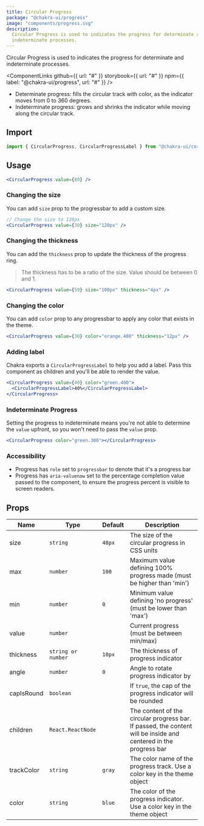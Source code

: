 ```yaml
---
title: Circular Progress
package: "@chakra-ui/progress"
image: "components/progress.svg"
description:
  Circular Progress is used to indicates the progress for determinate and
  indeterminate processes.
---
```



Circular Progress is used to indicates the progress for determinate and
indeterminate processes.

<ComponentLinks
  github={{ url: "#" }}
  storybook={{ url: "#" }}
  npm={{ label: "@chakra-ui/progress", url: "#" }}
/>

<carbon-ad></carbon-ad>

- Determinate progress: fills the circular track with color, as the indicator
  moves from 0 to 360 degrees.
- Indeterminate progress: grows and shrinks the indicator while moving along the
  circular track.

## Import

```js
import { CircularProgress, CircularProgressLabel } from "@chakra-ui/core"
```

## Usage

```jsx
<CircularProgress value={80} />
```

### Changing the size

You can add `size` prop to the progressbar to add a custom size.

```jsx
// Change the size to 120px
<CircularProgress value={30} size="120px" />
```

### Changing the thickness

You can add the `thickness` prop to update the thickness of the progress ring.

> The thickness has to be a ratio of the size. Value should be between 0 and 1.

```jsx
<CircularProgress value={59} size="100px" thickness="4px" />
```

### Changing the color

You can add `color` prop to any progressbar to apply any color that exists in
the theme.

```jsx
<CircularProgress value={30} color="orange.400" thickness="12px" />
```

### Adding label

Chakra exports a `CircularProgressLabel` to help you add a label. Pass this
component as children and you'll be able to render the value.

```jsx
<CircularProgress value={40} color="green.400">
  <CircularProgressLabel>40%</CircularProgressLabel>
</CircularProgress>
```

### Indeterminate Progress

Setting the progress to indeterminate means you're not able to determine the
`value` upfront, so you won't need to pass the `value` prop.

```jsx
<CircularProgress color="green.300"></CircularProgress>
```

### Accessibility

- Progress has `role` set to `progressbar` to denote that it's a progress bar
- Progress has `aria-valuenow` set to the percentage completion value passed to
  the component, to ensure the progress percent is visible to screen readers.

## Props

| Name            | Type               | Default | Description                                                                                                      |
| --------------- | ------------------ | ------- | ---------------------------------------------------------------------------------------------------------------- |
| size            | `string`           | `48px`  | The size of the circular progress in CSS units                                                                   |
| max             | `number`           | `100`   | Maximum value defining 100% progress made (must be higher than 'min')                                            |
| min             | `number`           | `0`     | Minimum value defining 'no progress' (must be lower than 'max')                                                  |
| value           | `number`           |         | Current progress (must be between min/max)                                                                       |
| thickness       | `string or number` | `10px`  | The thickness of progress indicator                                                                              |
| angle           | `number`           | `0`     | Angle to rotate progress indicator by                                                                            |
| capIsRound      | `boolean`          |         | If `true`, the cap of the progress indicator will be rounded                                                     |
| children        | `React.ReactNode`  |         | The content of the circular progress bar. If passed, the content will be inside and centered in the progress bar |
| trackColor      | `string`           | `gray`  | The color name of the progress track. Use a color key in the theme object                                        |
| color           | `string`           | `blue`  | The color of the progress indicator. Use a color key in the theme object                                         |
